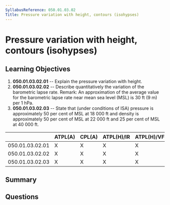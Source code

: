 ```yaml
---
SyllabusReference: 050.01.03.02
Title: Pressure variation with height, contours (isohypses)
---
```


# Pressure variation with height, contours (isohypses)

## Learning Objectives

1. **050.01.03.02.01** -- Explain the pressure variation with height.
2. **050.01.03.02.02** -- Describe quantitatively the variation of the barometric
   lapse rate. Remark: An approximation of the average value for the barometric
   lapse rate near mean sea level (MSL) is 30 ft (9 m) per 1 hPa.
3. **050.01.03.02.03** -- State that (under conditions of ISA) pressure is
   approximately 50 per cent of MSL at 18 000 ft and density is approximately 50
   per cent of MSL at 22 000 ft and 25 per cent of MSL at 40 000 ft.

|                 | ATPL(A) | CPL(A) | ATPL(H)/IR | ATPL(H)/VFR | CPL(H) | IR  | CBIR(A) |
| --------------- | ------- | ------ | ---------- | ----------- | ------ | --- | ------- |
| 050.01.03.02.01 | X       | X      | X          | X           | X      | X   | X       |
| 050.01.03.02.02 | X       | X      | X          | X           | X      | X   | X       |
| 050.01.03.02.03 | X       | X      | X          | X           | X      | X   | X       |

## Summary

## Questions

